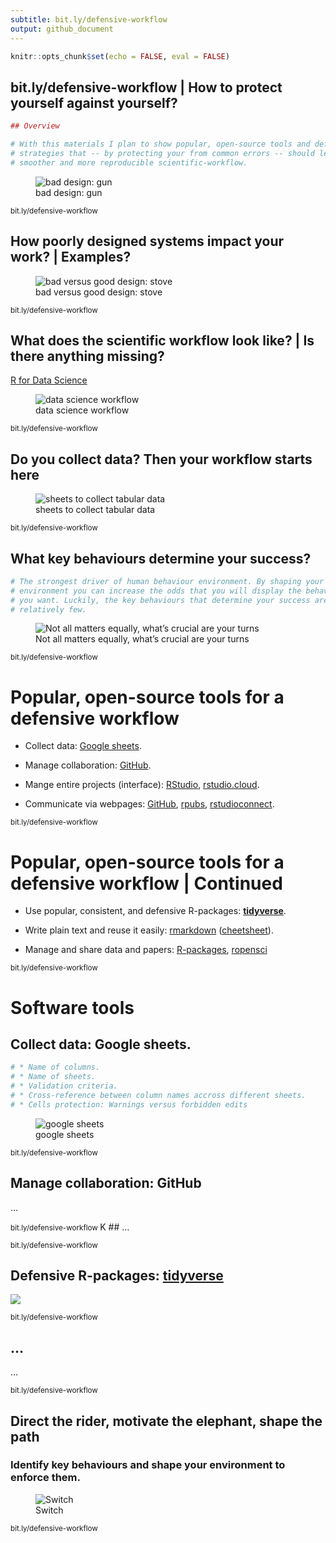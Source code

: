 ```yaml
---
subtitle: bit.ly/defensive-workflow
output: github_document
---
```


```r
knitr::opts_chunk$set(echo = FALSE, eval = FALSE)
```

## bit.ly/defensive-workflow | How to protect yourself against yourself?

```r
## Overview

# With this materials I plan to show popular, open-source tools and defensive
# strategies that -- by protecting your from common errors -- should lead to a
# smoother and more reproducible scientific-workflow.
```

![bad design: gun](https://goo.gl/upqm2A)

<small> bit.ly/defensive-workflow </small>

## How poorly designed systems impact your work? | Examples?

![bad versus good design: stove](https://goo.gl/fP43ed)

<small> bit.ly/defensive-workflow </small>

## What does the scientific workflow look like? | Is there anything missing?

[R for Data Science](http://r4ds.had.co.nz/)

![data science workflow](https://goo.gl/rrK4ef)

<small> bit.ly/defensive-workflow </small>

## Do you collect data? Then your workflow starts here

![sheets to collect tabular data](https://goo.gl/DgZNFy)

<small> bit.ly/defensive-workflow </small>

## What key behaviours determine your success?

```r
# The strongest driver of human behaviour environment. By shaping your
# environment you can increase the odds that you will display the behaviour that
# you want. Luckily, the key behaviours that determine your success are
# relatively few.
```

![Not all matters equally, what's crucial are your turns](https://goo.gl/V8AUHL)

<small> bit.ly/defensive-workflow </small>

# Popular, open-source tools for a defensive workflow

* Collect data: [Google sheets](https://goo.gl/T9YCgk).

* Manage collaboration: [GitHub](https://github.com/features).

* Mange entire projects (interface): [RStudio](https://goo.gl/2RKRq3K), [rstudio.cloud](https://rstudio.cloud/).

* Communicate via webpages: [GitHub](https://guides.github.com/features/pages/), [rpubs](http://rpubs.com/),
[rstudioconnect](https://www.rstudio.com/products/connect/).

<small> bit.ly/defensive-workflow </small>

# Popular, open-source tools for a defensive workflow | Continued

* Use popular, consistent, and defensive R-packages: [__tidyverse__](https://www.tidyverse.org/).

* Write plain text and reuse it easily: [rmarkdown](https://rmarkdown.rstudio.com/) ([cheetsheet](https://goo.gl/tZ55TP)).

* Manage and share data and papers: [R-packages](http://r-pkgs.had.co.nz/), [ropensci](https://ropensci.org/)

<small> bit.ly/defensive-workflow </small>

# Software tools

## Collect data: Google sheets.

```r
# * Name of columns.
# * Name of sheets.
# * Validation criteria.
# * Cross-reference between column names accross different sheets.
# * Cells protection: Warnings versus forbidden edits
```

![google sheets](https://goo.gl/ea3618)

<small> bit.ly/defensive-workflow </small>

## Manage collaboration: GitHub

...

<small> bit.ly/defensive-workflow </small>
K
## ...

<small> bit.ly/defensive-workflow </small>

## Defensive R-packages: [__tidyverse__](https://www.tidyverse.org/)

![](https://ourcodingclub.github.io/img/tidyverse.png)

<small> bit.ly/defensive-workflow </small>

## ...

...

<small> bit.ly/defensive-workflow </small>


## Direct the rider, motivate the elephant, shape the path

### Identify key behaviours and shape your environment to enforce them.

![Switch](https://i.imgur.com/1G1A14v.jpg)

<small> bit.ly/defensive-workflow </small>
